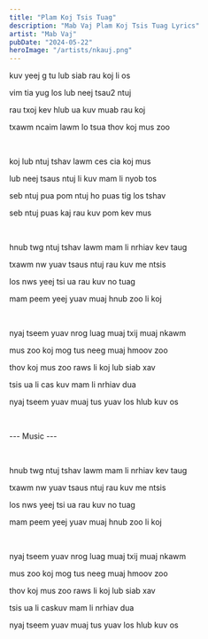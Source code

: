 ```yaml
---
title: "Plam Koj Tsis Tuag"
description: "Mab Vaj Plam Koj Tsis Tuag Lyrics"
artist: "Mab Vaj"
pubDate: "2024-05-22"
heroImage: "/artists/nkauj.png"
---
```


kuv yeej g tu lub siab rau koj li os

vim tia yug los lub neej tsau2 ntuj

rau txoj kev hlub ua kuv muab rau koj

txawm ncaim lawm lo tsua thov koj mus zoo

<br />

koj lub ntuj tshav lawm ces cia koj mus

lub neej tsaus ntuj li kuv mam li nyob tos

seb ntuj pua pom ntuj ho puas tig los tshav

seb ntuj puas kaj rau kuv pom kev mus

<br />

hnub twg ntuj tshav lawm mam li nrhiav kev taug

txawm nw yuav tsaus ntuj rau kuv me ntsis

los nws yeej tsi ua rau kuv no tuag

mam peem yeej yuav muaj hnub zoo li koj

<br />

nyaj tseem yuav nrog luag muaj txij muaj nkawm

mus zoo koj mog tus neeg muaj hmoov zoo

thov koj mus zoo raws li koj lub siab xav

tsis ua li cas kuv mam li nrhiav dua

nyaj tseem yuav muaj tus yuav los hlub kuv os

<br />

--- Music ---

<br />

hnub twg ntuj tshav lawm mam li nrhiav kev taug

txawm nw yuav tsaus ntuj rau kuv me ntsis

los nws yeej tsi ua rau kuv no tuag

mam peem yeej yuav muaj hnub zoo li koj

<br />

nyaj tseem yuav nrog luag muaj txij muaj nkawm

mus zoo koj mog tus neeg muaj hmoov zoo

thov koj mus zoo raws li koj lub siab xav

tsis ua li caskuv mam li nrhiav dua

nyaj tseem yuav muaj tus yuav los hlub kuv os
